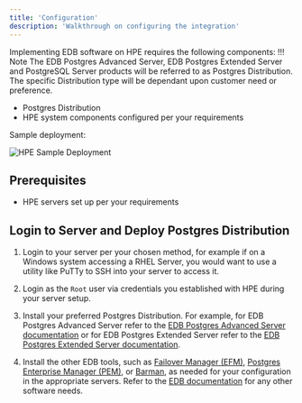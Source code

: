 ```yaml
---
title: 'Configuration'
description: 'Walkthrough on configuring the integration'
---
```


Implementing EDB software on HPE requires the following components:
!!! Note
    The EDB Postgres Advanced Server, EDB Postgres Extended Server and PostgreSQL Server products will be referred to as Postgres Distribution.  The specific Distribution type will be dependant upon customer need or preference.

- Postgres Distribution
- HPE system components configured per your requirements

Sample deployment: 

![HPE Sample Deployment](Images/SampleDeployment.png)

## Prerequisites

- HPE servers set up per your requirements


## Login to Server and Deploy Postgres Distribution


1. Login to your server per your chosen method, for example if on a Windows system accessing a RHEL Server, you would want to use a utility like PuTTy to SSH into your server to access it.

2. Login as the `Root` user via credentials you established with HPE during your server setup.

3. Install your preferred Postgres Distribution. For example, for EDB Postgres Advanced Server refer to the [EDB Postgres Advanced Server documentation](https://www.enterprisedb.com/docs/epas/latest/) or for EDB Postgres Extended Server refer to the [EDB Postgres Extended Server documentation](https://www.enterprisedb.com/docs/pge/latest/). 

4. Install the other EDB tools, such as [Failover Manager (EFM)](https://www.enterprisedb.com/docs/efm/latest/), [Postgres Enterprise Manager (PEM)](https://www.enterprisedb.com/docs/pem/latest/), or [Barman](https://www.enterprisedb.com/docs/supported-open-source/barman/), as needed for your configuration in the appropriate servers. Refer to the [EDB documentation](https://www.enterprisedb.com/docs) for any other software needs.




